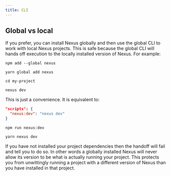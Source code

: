 ```yaml
---
title: CLI
---
```


## Global vs local

If you prefer, you can install Nexus globally and then use the global CLI to work with local Nexus projects. This is safe because the global CLI will hands off execution to the locally installed version of Nexus. For example:

```bash-symbol
npm add --global nexus
```

```bash-symbol
yarn global add nexus
```

```bash-symbol
cd my-project
```

```bash-symbol
nexus dev
```

This is just a convenience. It is equivalent to:

```json
"scripts": {
  "nexus:dev": "nexus dev"
}
```

```bash-symbol
npm run nexus:dev
```

```bash-symbol
yarn nexus dev
```

If you have not installed your project dependencies then the handoff will fail and tell you to do so. In other words a globally installed Nexus will never allow its version to be what is actually running your project. This protects you from unwittingly running a project with a different version of Nexus than you have installed in that project.
